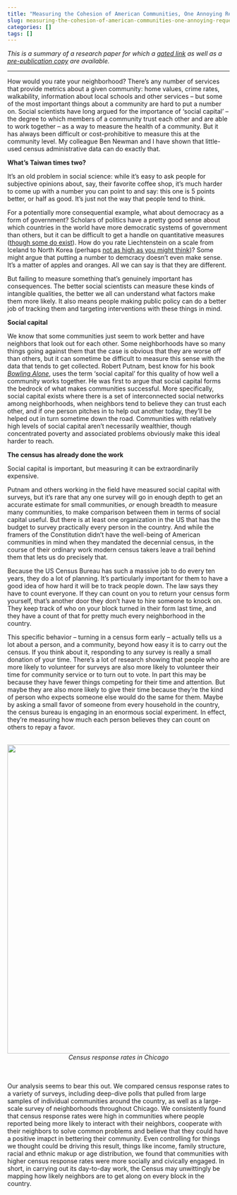 ```yaml
---
title: "Measuring the Cohesion of American Communities, One Annoying Request at a Time"
slug: measuring-the-cohesion-of-american-communities-one-annoying-request-at-a-time
categories: []
tags: []
---
```


<style>
img {
  display: block;
  margin: 0 auto;
  width: 700px;
  max-width: 100%;
}

.captioned{
  text-align: center;
  font-style: italic;
}
</style>

<i>This is a summary of a research paper for which a [gated link](http://apr.sagepub.com/content/43/4/625.short) as well as a [pre-publication copy](/post/census_response/Martin&Newman_CensusResponse.pdf) are available.</i>

---

How would you rate your neighborhood? There's any number of services that provide metrics about a given community: home values, crime rates, walkability, information about local schools and other services --  but some of the most important things about a community are hard to put a number on. Social scientists have long argued for the importance of 'social capital' -- the degree to which members of a community trust each other and are able to work together -- as a way to measure the health of a community. But it has always been difficult or cost-prohibitive to measure this at the community level. My colleague Ben Newman and I have shown that little-used census administrative data can do exactly that.

**What's Taiwan times two?**

It's an old problem in social science: while it's easy to ask people for subjective opinions about, say, their favorite coffee shop, it's much harder to come up with a number you can point to and say: this one is 5 points better, or half as good. It's just not the way that people tend to think.

For a potentially more consequential example, what about democracy as a form of government? Scholars of politics have a pretty good sense about which countries in the world have more democratic systems of government than others, but it can be difficult to get a handle on quantitative measures ([though some do exist](http://www.systemicpeace.org/polityproject.html)). How do you rate Liechtenstein on a scale from Iceland to North Korea (perhaps [not as high as you might think](http://blogs.lse.ac.uk/europpblog/2017/01/30/the-curious-case-of-liechtenstein/))? Some might argue that putting a number to demcracy doesn't even make sense. It's a matter of apples and oranges. All we can say is that they are different.

But failing to measure something that's genuinely important has consequences. The better social scientists can measure these kinds of intangible qualities, the better we all can understand what factors make them more likely. It also means people making public policy can do a better job of tracking them and targeting interventions with these things in mind.

**Social capital**

We know that some communities just seem to work better and have neighbors that look out for each other. Some neighborhoods have so many things going against them that the case is obvious that they are worse off than others, but it can sometime be difficult to measure this sense with the data that tends to get collected. Robert Putnam, best know for his book [_Bowling Alone_](http://bowlingalone.com/), uses the term 'social capital' for this quality of how well a community works together. He was first to argue that social capital forms the bedrock of what makes communities successful. More specifically, social capital exists where there is a set of interconnected social networks among neighborhoods, when neighbors tend to believe they can trust each other, and if one person pitches in to help out another today, they'll be helped out in turn sometime down the road. Communities with relatively high levels of social capital aren't necessarily wealthier, though concentrated poverty and associated problems obviously make this ideal harder to reach.

**The census has already done the work**

Social capital is important, but measuring it can be extraordinarily expensive.

Putnam and others working in the field have measured social capital with surveys, but it's rare that any one survey will go in enough depth to get an accurate estimate for small communities, *or* enough breadth to measure many communities, to make comparison between them in terms of social capital useful. But there is at least one organization in the US that has the budget to survey practically every person in the country. And while the framers of the Constitution didn't have the well-being of American communities in mind when they mandated the decennial census, in the course of their ordinary work modern census takers leave a trail behind them that lets us do precisely that.

Because the US Census Bureau has such a massive job to do every ten years, they do a lot of planning. It's particularly important for them to have a good idea of how hard it will be to track people down. The law says they have to count everyone. If they can count on you to return your census form yourself, that's another door they don't have to hire someone to knock on. They keep track of who on your block turned in their form last time, and they have a count of that for pretty much every neighborhood in the country.

This specific behavior -- turning in a census form early -- actually tells us a lot about a person, and a community, beyond how easy it is to carry out the census. If you think about it, responding to any survey is really a small donation of your time. There's a lot of research showing that people who are more likely to volunteer for surveys are also more likely to volunteer their time for community service or to turn out to vote. In part this may be because they have fewer things competing for their time and attention. But maybe they are also more likely to give their time because they're the kind of person who expects someone else would do the same for them. Maybe by asking a small favor of someone from every household in the country, the census bureau is engaging in an enormous social experiment. In effect, they're measuring how much each person believes they can count on others to repay a favor.
<br><br>

<div class="captioned">

![](/post/measuring-the-cohesion-of-american-communities-one-annoying-request-at-a-time/Cook County_Census Response Rates.png)
Census response rates in Chicago
</div>

<br><br>
Our analysis seems to bear this out. We compared census response rates to a variety of surveys, including deep-dive polls that pulled from large samples of individual communities around the country, as well as a large-scale survey of neighborhoods throughout Chicago. We consistently found that census response rates were high in communities where people reported being more likely to interact with their neighbors, cooperate with their neighbors to solve common problems and believe that they could have a positive imapct in bettering their community. Even controlling for things we thought could be driving this result, things like income, family structure, racial and ethnic makup or age distribution, we found that communities with higher census response rates were more socially and civically engaged. In short, in carrying out its day-to-day work, the Census may unwittingly be mapping how likely neighbors are to get along on every block in the country.
